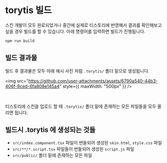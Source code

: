 # torytis 빌드

스킨 개발이 모두 완료되었거나 중간에 실제로 티스토리에 반영해서 결과를 확인해보고 싶을 경우 빌드를 할 수 있습니다. 아래 명령어를 입력하면 빌드가 진행됩니다.

```bash
npm run build
```

## 빌드 결과물

빌드 후 결과물은 모두 아래 예시 사진 처럼 `.torytis/` 폴더 밑으로 생성됩니다.

<img src="https://github.com/user-attachments/assets/6790a540-44b3-406f-9ced-6fa808e145a4" style={{ maxWidth: "500px" }} />

<br />

티스토리에 스킨을 업로드 할 때 `.torytis/` 폴더 밑에 존재하는 모든 파일들을 모두 올리면 됩니다.

## 빌드시 .torytis 에 생성되는 것들

- `src/index.component.tsx` 파일이 번들되어 생성된 `skin.html`, `style.css` 파일
- `src/**/*.script.tsx` 파일들이 번들되어 생성된 `script.js` 파일
- `src/public/` 폴더 밑에 존재하는 모든 파일
